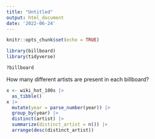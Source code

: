 ```yaml
---
title: "Untitled"
output: html_document
date: '2022-06-24'
---
```


```r
knitr::opts_chunk$set(echo = TRUE)
```

```r
library(billboard)
library(tidyverse)

?billboard
```
How many different artists are present in each billboard?
```r
x <- wiki_hot_100s |>
  as_tibble()
x |> 
  mutate(year = parse_number(year)) |> 
  group_by(year) |> 
  distinct(artist) |> 
  summarize(distinct_artist = n()) |> 
  arrange(desc(distinct_artist))
```

